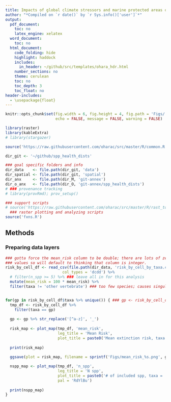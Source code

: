 ```yaml
---
title: Impacts of global climate stressors and marine protected areas on biodiversity risk
author: "*Compiled on `r date()` by `r Sys.info()['user']`*"
output:
  pdf_document:
    toc: no
    latex_engine: xelatex
  word_document:
    toc: no
  html_document:
    code_folding: hide
    highlight: haddock
    includes:
      in_header: ~/github/src/templates/ohara_hdr.html
    number_sections: no
    theme: cerulean
    toc: no
    toc_depth: 3
    toc_float: no
header-includes: 
  - \usepackage{float}
---
```


``` r

knitr::opts_chunk$set(fig.width = 6, fig.height = 4, fig.path = 'Figs/',
                      echo = FALSE, message = FALSE, warning = FALSE)

library(raster)
library(kableExtra)
# library(stargazer)

source('https://raw.githubusercontent.com/oharac/src/master/R/common.R')

dir_git <- '~/github/spp_health_dists'

### goal specific folders and info
dir_data    <- file.path(dir_git, 'data')
dir_spatial <- file.path(dir_git, 'spatial')
dir_anx     <- file.path(dir_M, 'git-annex')
dir_o_anx   <- file.path(dir_O, 'git-annex/spp_health_dists')
# ### provenance tracking
# library(provRmd); prov_setup()

### support scripts
# source('https://raw.githubusercontent.com/oharac/src/master/R/rast_tools.R')) 
  ### raster plotting and analyzing scripts
source('fxns.R')

```


## Methods 

### Preparing data layers

``` r

### gotta force the mean_risk column to be double; there are lots of zero
### values so will default to thinking that column is integer.
risk_by_cell_df <- read_csv(file.path(dir_data, 'risk_by_cell_by_taxa.csv'),
                         col_types = 'dcdd') %>%
  # filter(n_spp >= 5) %>% ### leave all in for this analysis
  mutate(mean_risk = 100 * mean_risk) %>%
  filter(taxa != 'other vertebrate') ### too few species; causes singular matrix


for(gp in risk_by_cell_df$taxa %>% unique()) { ### gp <- risk_by_cell_df$taxa[1]
  tmp_df <- risk_by_cell_df %>%
    filter(taxa == gp)
  
  gp <- gp %>% str_replace('[^a-z]', '_')
  
  risk_map <- plot_map(tmp_df, 'mean_risk', 
                       leg_title = 'Mean Risk',
                       plot_title = paste0('Mean extinction risk, taxa = ', gp))
  
  print(risk_map)
  
  ggsave(plot = risk_map, filename = sprintf('Figs/mean_risk_%s.png', gp), height = 4, width = 6, dpi = 600)

  nspp_map <- plot_map(tmp_df, 'n_spp', 
                       leg_title = 'N spp',
                       plot_title = paste0('# of included spp, taxa = ', gp),
                       pal = 'RdYlBu')
  
  print(nspp_map)
}

```

